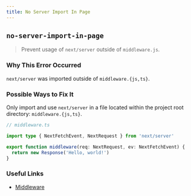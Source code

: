 ```yaml
---
title: No Server Import In Page
---
```


## `no-server-import-in-page`

> Prevent usage of `next/server` outside of `middleware.js`.

### Why This Error Occurred

`next/server` was imported outside of `middleware.{js,ts}`.

### Possible Ways to Fix It

Only import and use `next/server` in a file located within the project root directory: `middleware.{js,ts}`.

```ts
// middleware.ts

import type { NextFetchEvent, NextRequest } from 'next/server'

export function middleware(req: NextRequest, ev: NextFetchEvent) {
  return new Response('Hello, world!')
}
```

### Useful Links

- [Middleware](https://nextjs.org/docs/middleware)
